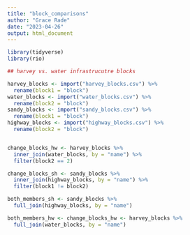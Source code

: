 ```yaml
---
title: "block_comparisons"
author: "Grace Rade"
date: "2023-04-26"
output: html_document
---
```

```r
library(tidyverse)
library(rio)

## harvey vs. water infrastrucutre blocks

harvey_blocks <- import("harvey_blocks.csv") %>% 
  rename(block1 = "block")
water_blocks <- import("water_blocks.csv") %>% 
  rename(block2 = "block")
sandy_blocks <- import("sandy_blocks.csv") %>% 
  rename(block1 = "block")
highway_blocks <- import("highway_blocks.csv") %>% 
  rename(block2 = "block")


change_blocks_hw <- harvey_blocks %>% 
  inner_join(water_blocks, by = "name") %>% 
  filter(block2 == 2)

change_blocks_sh <- sandy_blocks %>% 
  inner_join(highway_blocks, by = "name") %>% 
  filter(block1 != block2)

both_members_sh <- sandy_blocks %>% 
  full_join(highway_blocks, by = "name")

both_members_hw <- change_blocks_hw <- harvey_blocks %>% 
  full_join(water_blocks, by = "name")
```


